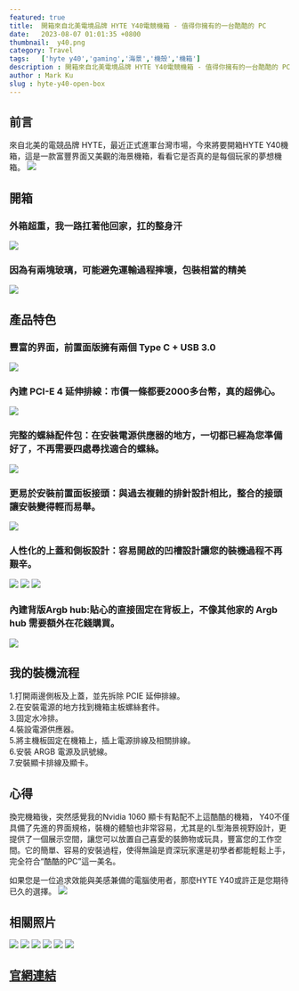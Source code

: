 ```yaml
---
featured: true
title:  開箱來自北美電境品牌 HYTE Y40電競機箱 - 值得你擁有的一台酷酷的 PC
date:   2023-08-07 01:01:35 +0800
thumbnail:  y40.png
category: Travel
tags:   ['hyte y40','gaming','海景','機殼','機箱']
description : 開箱來自北美電境品牌 HYTE Y40電競機箱 - 值得你擁有的一台酷酷的 PC
author : Mark Ku
slug : hyte-y40-open-box
--- 
```

## 前言
來自北美的電競品牌 HYTE，最近正式進軍台灣市場，今來將要開箱HYTE Y40機箱，這是一款富豐界面又美觀的海景機箱，看看它是否真的是每個玩家的夢想機箱。
![](https://i.imgur.com/9IOZ7JE.png)

## 開箱
### 外箱超重，我一路扛著他回家，扛的整身汗
![](https://i.imgur.com/pE6VcqD.png)
### 因為有兩塊玻璃，可能避免運輸過程摔壞，包裝相當的精美
![](https://i.imgur.com/v2UsIeR.jpg)

## 產品特色
### 豐富的界面，前置面版擁有兩個 Type C + USB 3.0
![](https://i.imgur.com/ZWPJMBi.png)
### 內建 PCI-E 4 延伸排線：市價一條都要2000多台幣，真的超佛心。
![](https://i.imgur.com/Pb9r0Aw.png)
### 完整的螺絲配件包：在安裝電源供應器的地方，一切都已經為您準備好了，不再需要四處尋找適合的螺絲。
![](https://i.imgur.com/uZgpbLh.jpg)
### 更易於安裝前置面板接頭：與過去複雜的排針設計相比，整合的接頭讓安裝變得輕而易舉。
![](https://i.imgur.com/MjJ8Y9z.jpg)
### 人性化的上蓋和側板設計：容易開啟的凹槽設計讓您的裝機過程不再艱辛。
![](https://i.imgur.com/0LeJ4br.jpg)
![](https://i.imgur.com/VX4xPJP.jpg)
![](https://i.imgur.com/44RP6Wf.jpg)
### 內建背版Argb hub:貼心的直接固定在背板上，不像其他家的 Argb hub 需要額外在花錢購買。
![](https://i.imgur.com/ooXSbxK.jpg)

## 我的裝機流程
1.打開兩邊側板及上蓋，並先拆除 PCIE 延伸排線。  
2.在安裝電源的地方找到機箱主板螺絲套件。  
3.固定水冷排。  
4.裝設電源供應器。  
5.將主機板固定在機箱上，插上電源排線及相關排線。  
6.安裝 ARGB 電源及訊號線。  
7.安裝顯卡排線及顯卡。  
## 心得
換完機箱後，突然感覺我的Nvidia 1060 顯卡有點配不上這酷酷的機箱， Y40不僅具備了先進的界面規格，裝機的體驗也非常容易，尤其是的L型海景視野設計，更提供了一個展示空間，讓您可以放置自己喜愛的裝飾物或玩具，豐富您的工作空間。它的簡單、容易的安裝過程，使得無論是資深玩家還是初學者都能輕鬆上手，完全符合“酷酷的PC”這一美名。

如果您是一位追求效能與美感兼備的電腦使用者，那麼HYTE Y40或許正是您期待已久的選擇。
![](https://i.imgur.com/646ZXOW.jpg)

## 相關照片
![](https://i.imgur.com/Xi9L0cm.jpg)
![](https://i.imgur.com/RjT3uGR.jpg)
![](https://i.imgur.com/NSiVpHm.jpg)
![](https://i.imgur.com/moKJDJw.jpg)
![](https://i.imgur.com/fbnykwt.jpg)
![](https://i.imgur.com/OfDGJSB.jpg)

## [官網連結](https://hyte.com/store/y40?v=133)



